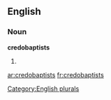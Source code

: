 
==English==

===Noun===
'''credobaptists'''

# {{plural of|[[credobaptist]]}}

[[Category:English plurals]]

[[ar:credobaptists]]
[[fr:credobaptists]]